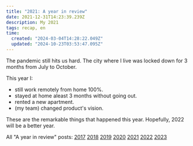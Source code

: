```yaml
---
title: "2021: A year in review"
date: 2021-12-31T14:23:39.239Z
description: My 2021
tags: recap, en
time:
  created: "2024-03-04T14:28:22.049Z"
  updated: "2024-10-23T03:53:47.095Z"
---
```


The pandemic still hits us hard. The city where I live was locked down for 3 months from July to October.

This year I:

- still work remotely from home 100%.
- stayed at home aleast 3 months without going out.
- rented a new apartment.
- (my team) changed product's vision.

These are the remarkable things that happened this year. Hopefully, 2022 will be a better year.

All "A year in review" posts: [2017](/notes/2017-year-in-review) [2018](/notes/2018-year-in-review) [2019](/notes/2019-year-in-review) [2020](/notes/2020-year-in-review) [2021](/notes/2021-year-in-review) [2022](/notes/2022-year-in-review) [2023](/notes/2023-year-in-review)
